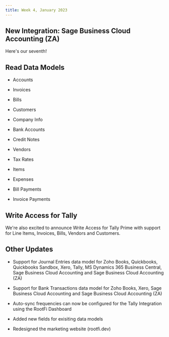 ```yaml
---
title: Week 4, January 2023
---
```

## New Integration: Sage Business Cloud Accounting (ZA)
Here's our seventh!

## Read Data Models
- Accounts

- Invoices

- Bills

- Customers

- Company Info

- Bank Accounts

- Credit Notes

- Vendors

- Tax Rates

- Items

- Expenses

- Bill Payments

- Invoice Payments

## Write Access for Tally
We're also excited to announce Write Access for Tally Prime with support for Line Items, Invoices, Bills, Vendors and Customers.

## Other Updates
- Support for Journal Entries data model for Zoho Books, Quickbooks, Quickbooks Sandbox, Xero, Tally, MS Dynamics 365 Business Central, Sage Business Cloud Accounting and Sage Business Cloud Accounting (ZA)

- Support for Bank Transactions data model for Zoho Books, Xero, Sage Business Cloud Accounting and Sage Business Cloud Accounting (ZA)

- Auto-sync frequencies can now be configured for the Tally Integration using the RootFi Dashboard

- Added new fields for exisiting data models

- Redesigned the marketing website (rootfi.dev)